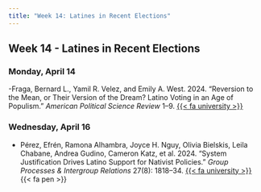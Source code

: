 ```yaml
---
title: "Week 14: Latines in Recent Elections"
---
```


::: {.content-visible when-format="pdf"}

## Week 14 - Latines in Recent Elections

:::


[//]: <> (Need to write intro)

### Monday, April 14

-Fraga, Bernard L., Yamil R. Velez, and Emily A. West. 2024. "Reversion to the Mean, or Their Version of the Dream? Latino Voting in an Age of Populism." *American Political Science Review* 1–9. [{{< fa university >}}](https://go.openathens.net/redirector/agnesscott.edu?url=https%3A%2F%2Fwww.cambridge.org%2Fcore%2Fjournals%2Famerican-political-science-review%2Farticle%2Freversion-to-the-mean-or-their-version-of-the-dream-latino-voting-in-an-age-of-populism%2FD5FDF66C474541B3AABB4498BA59184C)



### Wednesday, April 16

- Pérez, Efrén, Ramona Alhambra, Joyce H. Nguy, Olivia Bielskis, Leila Chabane, Andrea Gudino, Cameron Katz, et al. 2024. "System Justification Drives Latino Support for Nativist Policies." *Group Processes & Intergroup Relations* 27(8): 1818–34. [{{< fa university >}}](https://go.openathens.net/redirector/agnesscott.edu?url=https%3A%2F%2Fdoi.org%2F10.1177%2F13684302241245383) {{< fa pen >}}



